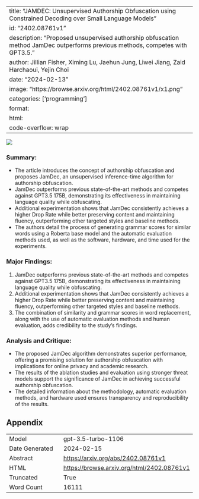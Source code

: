 
---
title: "JAMDEC: Unsupervised Authorship Obfuscation using Constrained Decoding over Small Language Models"
id: "2402.08761v1"
description: "Proposed unsupervised authorship obfuscation method JamDec outperforms previous methods, competes with GPT3.5."
author: Jillian Fisher, Ximing Lu, Jaehun Jung, Liwei Jiang, Zaid Harchaoui, Yejin Choi
date: "2024-02-13"
image: "https://browse.arxiv.org/html/2402.08761v1/x1.png"
categories: ['programming']
format:
  html:
    code-overflow: wrap
---

![](https://browse.arxiv.org/html/2402.08761v1/x1.png)

### Summary:
- The article introduces the concept of authorship obfuscation and proposes JamDec, an unsupervised inference-time algorithm for authorship obfuscation.
- JamDec outperforms previous state-of-the-art methods and competes against GPT3.5 175B, demonstrating its effectiveness in maintaining language quality while obfuscating.
- Additional experimentation shows that JamDec consistently achieves a higher Drop Rate while better preserving content and maintaining fluency, outperforming other targeted styles and baseline methods.
- The authors detail the process of generating grammar scores for similar words using a Roberta base model and the automatic evaluation methods used, as well as the software, hardware, and time used for the experiments.

### Major Findings:
1. JamDec outperforms previous state-of-the-art methods and competes against GPT3.5 175B, demonstrating its effectiveness in maintaining language quality while obfuscating.
2. Additional experimentation shows that JamDec consistently achieves a higher Drop Rate while better preserving content and maintaining fluency, outperforming other targeted styles and baseline methods.
3. The combination of similarity and grammar scores in word replacement, along with the use of automatic evaluation methods and human evaluation, adds credibility to the study's findings.

### Analysis and Critique:
- The proposed JamDec algorithm demonstrates superior performance, offering a promising solution for authorship obfuscation with implications for online privacy and academic research.
- The results of the ablation studies and evaluation using stronger threat models support the significance of JamDec in achieving successful authorship obfuscation.
- The detailed information about the methodology, automatic evaluation methods, and hardware used ensures transparency and reproducibility of the results.

## Appendix

|          |          |
|----------|----------|
| Model     | gpt-3.5-turbo-1106       |
| Date Generated     | 2024-02-15       |
| Abstract | [https://arxiv.org/abs/2402.08761v1](https://arxiv.org/abs/2402.08761v1)        |
| HTML     | [https://browse.arxiv.org/html/2402.08761v1](https://browse.arxiv.org/html/2402.08761v1)       |
| Truncated       | True       |
| Word Count       | 16111       |